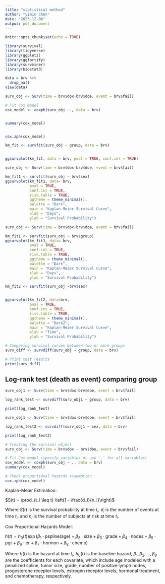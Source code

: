```yaml
---
title: "statistical method"
author: "yimin chen"
date: "2023-12-06"
output: pdf_document
---
```



```r
knitr::opts_chunk$set(echo = TRUE)
```

```r
library(survival)
library(tidyverse)
library(ggplot2)
library(ggfortify)
library(survminer)
library(biostat3)

```


```r
data = brv %>% 
  drop_na()
view(data)
```


```r


surv_obj <- Surv(time = brv$dox-brv$doe, event = brv$fail)

# Fit Cox model
cox_model <- coxph(surv_obj ~., data = brv)


summary(cox_model)


cox.zph(cox_model)

```
\newpage


```r


km_fit <- survfit(surv_obj ~ group, data = brv)


ggsurvplot(km_fit, data = brv, pval = TRUE, conf.int = TRUE)

```

```r
surv_obj <- Surv(time = brv$dox-brv$doe, event = brv$fail)

km_fit1 <- survfit(surv_obj ~ brv$sex)
ggsurvplot(km_fit1, data= brv,                  
           pval = TRUE,                
           conf.int = TRUE,           
           risk.table = TRUE,          
           ggtheme = theme_minimal(),  
           palette = "Dark",         
           main = "Kaplan-Meier Survival Curve", 
           xlab = "Days",              
           ylab = "Survival Probability") 
```

```r
surv_obj <- Surv(time = brv$dox-brv$doe, event = brv$fail)

km_fit1 <- survfit(surv_obj ~ brv$group)
ggsurvplot(km_fit1, data= brv,                  
           pval = TRUE,                
           conf.int = TRUE,           
           risk.table = TRUE,          
           ggtheme = theme_minimal(),  
           palette = "Dark",         
           main = "Kaplan-Meier Survival Curve", 
           xlab = "Days",              
           ylab = "Survival Probability") 
```

```r
km_fit2 <- survfit(surv_obj ~brv$sex)


ggsurvplot(km_fit2, data=brv,                  
           pval = TRUE,                
           conf.int = TRUE,           
           risk.table = TRUE,          
           ggtheme = theme_minimal(),  
           palette = "Dark2",         
           main = "Kaplan-Meier Survival Curve", 
           xlab = "Time",              
           ylab = "Survival Probability") 
```

```r
# Comparing survival curves between two or more groups
surv_diff <- survdiff(surv_obj ~ group, data = brv)

# Print test results
print(surv_diff)

```


## Log-rank test (death as event) comparing group
```r
surv_obj1 <- Surv(time = brv$dox-brv$doe, event = brv$fail)

log_rank_test <- survdiff(surv_obj1 ~ group, data = brv)

print(log_rank_test)
```

```r
surv_obj1 <- Surv(time = brv$dox-brv$doe, event = brv$fail)

log_rank_test2 <- survdiff(surv_obj1 ~ sex, data = brv)

print(log_rank_test2)
```

```r
# Creating the survival object
surv_obj <- Surv(time = brv$dox - brv$doe, event = brv$fail)

# Fit Cox model (specify variables or use '.' for all variables)
cox_model <- coxph(surv_obj ~ ., data = brv)
summary(cox_model)

# Check proportional hazards assumption
cox.zph(cox_model)
```


Kaplan-Meier Estimation:


$S(t) = \prod_{t_i \leq t} \left(1 - \frac{d_i}{n_i}\right)$


Where $S(t)$ is the survival probability at time $t_i$, $d_i$ is the number of events at time $t_i$, and $n_i$ is the number of subjects at risk at time $t_i$.


Cox Proportional Hazards Model:


$h(t) = h_0(t) \exp(\beta_1 \cdot \text{pspline(age)} + \beta_2 \cdot \text{size} + \beta_3 \cdot \text{grade} + \beta_4 \cdot \text{nodes} + \beta_5 \cdot \text{pgr} + \beta_6 \cdot \text{er} + \beta_7 \cdot \text{hormon} + \beta_8 \cdot \text{chemo})$


Where $h(t)$ is the hazard at time $t_i$, $h_0(t)$ is the baseline hazard, $\beta_1, \beta_2, ..., \beta_8$ are the coefficients for each covariate, which include age modeled with a penalized spline, tumor size, grade, number of positive lymph nodes, progesterone receptor levels, estrogen receptor levels, hormonal treatment, and chemotherapy, respectively.
